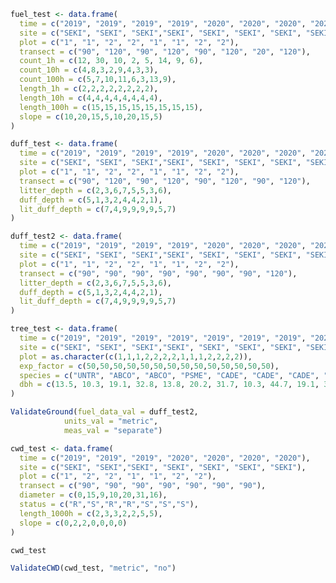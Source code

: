 
```r
fuel_test <- data.frame(
  time = c("2019", "2019", "2019", "2019", "2020", "2020", "2020", "2020"),
  site = c("SEKI", "SEKI", "SEKI","SEKI", "SEKI", "SEKI", "SEKI", "SEKI"),
  plot = c("1", "1", "2", "2", "1", "1", "2", "2"),
  transect = c("90", "120", "90", "120", "90", "120", "20", "120"),
  count_1h = c(12, 30, 10, 2, 5, 14, 9, 6),
  count_10h = c(4,8,3,2,9,4,3,3),
  count_100h = c(5,7,10,11,6,3,13,9),
  length_1h = c(2,2,2,2,2,2,2,2),
  length_10h = c(4,4,4,4,4,4,4,4),
  length_100h = c(15,15,15,15,15,15,15,15),
  slope = c(10,20,15,5,10,20,15,5)
)

duff_test <- data.frame(
  time = c("2019", "2019", "2019", "2019", "2020", "2020", "2020", "2020"),
  site = c("SEKI", "SEKI", "SEKI","SEKI", "SEKI", "SEKI", "SEKI", "SEKI"),
  plot = c("1", "1", "2", "2", "1", "1", "2", "2"),
  transect = c("90", "120", "90", "120", "90", "120", "90", "120"),
  litter_depth = c(2,3,6,7,5,5,3,6),
  duff_depth = c(5,1,3,2,4,4,2,1),
  lit_duff_depth = c(7,4,9,9,9,9,5,7)
)

duff_test2 <- data.frame(
  time = c("2019", "2019", "2019", "2019", "2020", "2020", "2020", "2020"),
  site = c("SEKI", "SEKI", "SEKI","SEKI", "SEKI", "SEKI", "SEKI", "SEKI"),
  plot = c("1", "1", "2", "2", "1", "1", "2", "2"),
  transect = c("90", "90", "90", "90", "90", "90", "90", "120"),
  litter_depth = c(2,3,6,7,5,5,3,6),
  duff_depth = c(5,1,3,2,4,4,2,1),
  lit_duff_depth = c(7,4,9,9,9,9,5,7)
)

tree_test <- data.frame(
  time = c("2019", "2019", "2019", "2019", "2019", "2019", "2019", "2020", "2020", "2020", "2020", "2020", "2020", "2020"),
  site = c("SEKI", "SEKI", "SEKI","SEKI", "SEKI", "SEKI", "SEKI", "SEKI", "SEKI","SEKI", "SEKI", "SEKI", "SEKI", "SEKI"),
  plot = as.character(c(1,1,1,2,2,2,2,1,1,1,2,2,2,2)),
  exp_factor = c(50,50,50,50,50,50,50,50,50,50,50,50,50,50),
  species = c("UNTR", "ABCO", "ABCO", "PSME", "CADE", "CADE", "CADE", "PSME", "ABCO", "ABCO", "PSME", "CADE", "CADE", "CADE"),
  dbh = c(13.5, 10.3, 19.1, 32.8, 13.8, 20.2, 31.7, 10.3, 44.7, 19.1, 32.8, 13.8, 20.2, 31.7)
)
```


```r
ValidateGround(fuel_data_val = duff_test2,
            units_val = "metric",
            meas_val = "separate")
```


```r
cwd_test <- data.frame(
  time = c("2019", "2019", "2019", "2020", "2020", "2020", "2020"),
  site = c("SEKI", "SEKI","SEKI", "SEKI", "SEKI", "SEKI", "SEKI"),
  plot = c("1", "2", "2", "1", "1", "2", "2"),
  transect = c("90", "90", "90", "90", "90", "90", "90"),
  diameter = c(0,15,9,10,20,31,16),
  status = c("R","S","R","R","S","S","S"),
  length_1000h = c(2,3,3,2,2,5,5),
  slope = c(0,2,2,0,0,0,0)
)

cwd_test
```

```r
ValidateCWD(cwd_test, "metric", "no")
```



